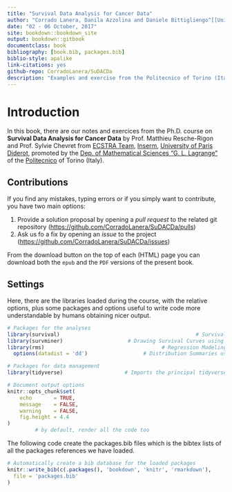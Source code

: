```yaml
--- 
title: "Survival Data Analysis for Cancer Data"
author: "Corrado Lanera, Danila Azzolina and Daniele Bittigliengo^[[Unit of Biostatistics, Epidemiology and Public Health](http://www.dctv.unipd.it/dipartimento/strutture/biostatistica) of the [Dep. of Cardiac, Thoracic and Vascular Sciences](http://www.dctv.unipd.it/) --- [Univ. of Padova](http://www.unipd.it/)]"
date: "02 - 06 October, 2017"
site: bookdown::bookdown_site
output: bookdown::gitbook
documentclass: book
bibliography: [book.bib, packages.bib]
biblio-style: apalike
link-citations: yes
github-repo: CorradoLanera/SuDACDa
description: "Examples and exercise from the Politecnico of Torino (Italy) Ph.D. course on Survival Data Analysis for Cancer Data."
---
```


# Introduction {-}

In this book, there are our notes and exercices from the Ph.D. course
on __Survival Data Analysis for Cancer Data__ by Prof. Matthieu Resche-Rigon and
Prof. Sylvie Chevret from [ECSTRA Team](http://www.cress-umr1153.fr/),
[Inserm](https://www.inserm.fr/),
[University of Paris Diderot](https://www.univ-paris-diderot.fr/), promoted
by the
[Dep. of Mathematical Sciences "G. L. Lagrange"](http://www.disma.polito.it/) of
the [Politecnico](http://www.polito.it/) of Torino (Italy).





## Contributions {-}

If you find any mistakes, typing errors or if you simply want to contribute, you have two main options:

1. Provide a solution proposal by opening a *pull request* to the related git
   repository (<https://github.com/CorradoLanera/SuDACDa/pulls>)
2. Ask us fo a fix by opening an *issue* to the project
   (<https://github.com/CorradoLanera/SuDACDa/issues>)

From the download button on the top of each (HTML) page you can download both
the `epub` and the `PDF` versions of the present book. 




## Settings {-}

Here, there are the libraries loaded during the course, with the relative
options, plus some packages and options useful to write code more understandable
by humans obtaining nicer output.

```r
# Packages for the analyses
library(survival)                                            # Survival Analysis
library(survminer)                     # Drawing Survival Curves using 'ggplot2'
library(rms)                                      # Regression Modeling Strategy
  options(datadist = 'dd')                  # Distribution Summaries used by rms

# Packages for data management 
library(tidyverse)                    # Imports the principal tidyverse packages

# Document output options
knitr::opts_chunk$set(
	echo       = TRUE,
	message    = FALSE,
	warning    = FALSE,
	fig.height = 4.4
)
         # by default, render all the code too
```

The following code create the packages.bib files which is the bibtex lists of
all the packages references we have loaded.

```r
# Automatically create a bib database for the loaded packages
knitr::write_bib(c(.packages(), 'bookdown', 'knitr', 'rmarkdown'),
  file = 'packages.bib'
)
```
